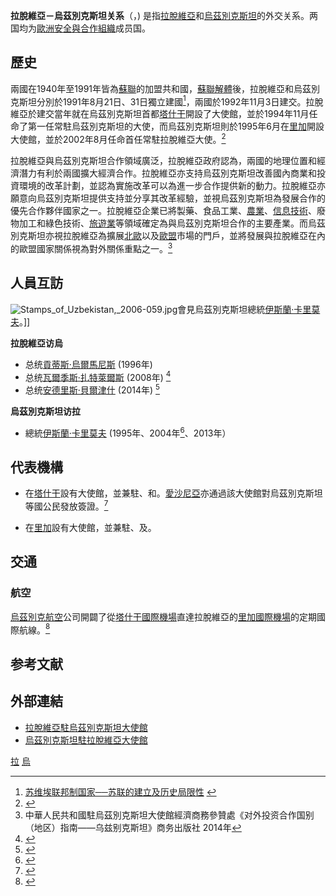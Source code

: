{{Infobox bilateral relations|拉脫維亞－烏茲別克斯坦|Latvia|Uzbekistan|map=Latvia Uzbekistan Locator.png|mission1=[[拉脫維亞駐烏茲別克斯坦大使館|拉脫維亞駐烏茲別克斯坦大使館]]|mission2=[[烏茲別克斯坦駐拉脫維亞大使館|烏茲別克斯坦駐拉脫維亞大使館]]}}
'''拉脫維亞－烏茲別克斯坦关系'''（{{lang-lv|Latvijas-Uzbekistānas attiecības}}，{{lang-uz|Oʻzbekiston — Latviya munosabatlari}}) 是指[[拉脫維亞|拉脫維亞]]和[[烏茲別克斯坦|烏茲別克斯坦]]的外交关系。两国均为[[歐洲安全與合作組織|歐洲安全與合作組織]]成员国。

== 歷史 ==
兩國在1940年至1991年皆為[[蘇聯|蘇聯]]的加盟共和國，[[蘇聯解體|蘇聯解體]]後，拉脫維亞和烏茲別克斯坦分別於1991年8月21日、31日獨立建國<ref>[http://euroasia.cass.cn/news/84695.htm 苏维埃联邦制国家──苏联的建立及历史局限性] {{webarchive|url=https://web.archive.org/web/20131229052638/http://euroasia.cass.cn/news/84695.htm|date=2013-12-29}}</ref>，兩國於1992年11月3日建交。拉脫維亞於建交當年就在烏茲別克斯坦首都[[塔什干|塔什干]]開設了大使館，並於1994年11月任命了第一任常駐烏茲別克斯坦的大使，而烏茲別克斯坦則於1995年6月在[[里加|里加]]開設大使館，並於2002年8月任命首任常駐拉脫維亞大使。<ref>{{cite web|url=https://www.mfa.gov.lv/en/uzbekistan/relations-between-latvia-and-uzbekistan|title=Relations between Latvia and Uzbekistan|publisher=Latvian embassy in Tashkent|accessdate=2018-02-12|archive-date=2021-02-03|archive-url=https://web.archive.org/web/20210203160327/https://www.mfa.gov.lv/en/uzbekistan/relations-between-latvia-and-uzbekistan|dead-url=no}}</ref>

拉脫維亞與烏茲別克斯坦合作領域廣泛，拉脫維亞政府認為，兩國的地理位置和經濟潛力有利於兩國擴大經濟合作。拉脫維亞亦支持烏茲別克斯坦改善國內商業和投資環境的改革計劃，並認為實施改革可以為進一步合作提供新的動力。拉脫維亞亦願意向烏茲別克斯坦提供支持並分享其改革經驗，並視烏茲別克斯坦為發展合作的優先合作夥伴國家之一。拉脫維亞企業已將製藥、食品工業、[[農業|農業]]、[[信息技術|信息技術]]、廢物加工和綠色技術、[[旅遊業|旅遊業]]等領域確定為與烏茲別克斯坦合作的主要產業。而烏茲別克斯坦亦視拉脫維亞為擴展[[北歐|北歐]]以及[[歐盟|歐盟]]市場的門戶，並將發展與拉脫維亞在內的歐盟國家關係視為對外關係重點之一。<ref>中華人民共和國駐烏茲別克斯坦大使館經濟商務參贊處《对外投资合作国别（地区）指南——乌兹别克斯坦》商务出版社 2014年</ref>

== 人員互訪 ==

[[Image:Stamps_of_Uzbekistan,_2006-059.jpg|thumb]]會見烏茲別克斯坦總統[[伊斯蘭·卡里莫夫|伊斯蘭·卡里莫夫]]。]]

'''拉脫維亞访烏'''
* 总统[[貢蒂斯·烏爾馬尼斯|貢蒂斯·烏爾馬尼斯]] (1996年)
* 总统[[瓦爾季斯·扎特萊爾斯|瓦爾季斯·扎特萊爾斯]] (2008年) <ref>{{cite web|url=https://en.trend.az/casia/uzbekistan/1311543.html|title=Latvian President to Visit Uzbekistan|publisher=[[Trend_News_Agency|Trend News Agency]]|accessdate=2008-10-05|archive-date=2021-01-21|archive-url=https://web.archive.org/web/20210121202053/https://en.trend.az/casia/uzbekistan/1311543.html|dead-url=no}}</ref>
* 总统[[安德里斯·贝尔津什_(拉脱维亚总统)|安德里斯·貝爾津什]] (2014年) <ref>{{cite web|url=https://lv.balticsothebysrealty.com/en/official-visit-president-latvia-andris-berzins-uzbekistan/|title=OFFICIAL VISIT OF THE PRESIDENT OF LATVIA ANDRIS BĒRZIŅŠ TO UZBEKISTAN|publisher=Baltic Sotheby’s International Realty|accessdate=2020-11-20|archive-date=2020-11-28|archive-url=https://web.archive.org/web/20201128085408/https://lv.balticsothebysrealty.com/en/official-visit-president-latvia-andris-berzins-uzbekistan/|dead-url=no}}</ref>

'''烏茲別克斯坦访拉'''
* 總統[[伊斯蘭·卡里莫夫|伊斯蘭·卡里莫夫]] (1995年、2004年<ref>{{cite web |url=https://www.baltictimes.com/news/articles/9826/ |title=Asian tyrant pays Latvia a visit |publisher={{tsl|en|Baltic Times||Baltic Times}} |accessdate=2004-04-15 |archive-date=2021-01-21 |archive-url=https://web.archive.org/web/20210121064934/https://www.baltictimes.com/news/articles/9826/ |dead-url=no }}</ref>、2013年）

== 代表機構 ==
{{see also|拉脫維亞駐外機構列表|{{link-en|駐拉脫維亞外交機構列表|List of diplomatic missions in Latvia}}}}
{{see also|烏茲別克斯坦駐外機構列表|駐烏茲別克斯坦外交機構列表}}

* {{flag|Latvia}}在[[塔什干|塔什干]]設有大使館，並兼駐{{flag|Turkmenistan}}、{{flag|Tajikistan}}和{{flag|Kyrgyzstan}}。[[愛沙尼亞|愛沙尼亞]]亦通過該大使館對烏茲別克斯坦等國公民發放簽證。<ref>{{cite web |url=https://vm.ee/en/uzbekistan-tashkent |title=UZBEKISTAN (Tashkent) |publisher=Estonian Ministry of Foreign Affairs |accessdate=2020-11-20 |archive-date=2021-01-21 |archive-url=https://web.archive.org/web/20210121041554/https://vm.ee/en/uzbekistan-tashkent |dead-url=no }}</ref>
* {{flag|Uzbekistan}}在[[里加|里加]]設有大使館，並兼駐{{flag|Estonia}}、{{flag|Lithuania}}及{{flag|Finland}}。

== 交通 ==
{{see also|烏茲別克斯坦交通|拉脫維亞交通}}
=== 航空 ===
[[烏茲別克航空|烏茲別克航空]]公司開闢了從[[塔什干國際機場|塔什干國際機場]]直達拉脫維亞的[[里加國際機場|里加國際機場]]的定期國際航線。<ref>{{Uz icon}}{{cite web |url=http://www.uzairways.com/UserFiles/Image/rar/timetable.rar |title=НАК РУз "Узбекистон хаво йуллари" РАСПИСАНИЕ с 29.03.2009 г. по 24.10.2009 г. |publisher=[[乌兹别克斯坦航空|乌兹别克斯坦航空]] |date= |accessdate=2009年9月6日 |format=rar |deadurl=yes |archiveurl=https://web.archive.org/web/20120101094101/http://uzairways.com/UserFiles/Image/rar/timetable.rar |archivedate=2012年1月1日 }}</ref>

== 参考文献 ==
{{reflist|2}}

== 外部連結 ==
*[https://www.mfa.gov.lv/en/uzbekistan 拉脫維亞駐烏茲別克斯坦大使館] {{Wayback|url=https://www.mfa.gov.lv/en/uzbekistan |date=20210201073438 }}
*[https://uzbekistan.lv/en/# 烏茲別克斯坦駐拉脫維亞大使館] {{Wayback|url=https://uzbekistan.lv/en/ |date=20210121024350 }}

{{拉脫維亞外交}}
{{烏茲別克斯坦外交}}

[[Category:烏茲別克斯坦雙邊關係|拉]]
[[Category:拉脫維亞雙邊關係|烏]]